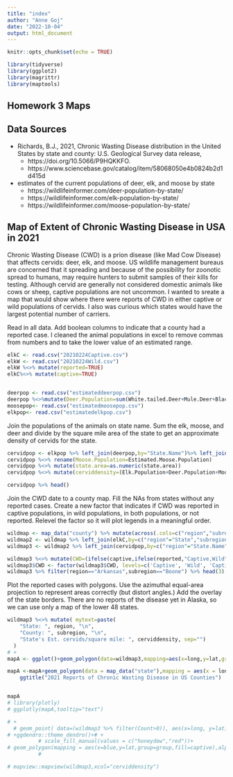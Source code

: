 ```yaml
---
title: "index"
author: "Anne Goj"
date: "2022-10-04"
output: html_document
---
```


```r
knitr::opts_chunk$set(echo = TRUE)
```
```r
library(tidyverse)
library(ggplot2)
library(magrittr)
library(maptools)
```

## Homework 3 Maps

## Data Sources
* Richards, B.J., 2021, Chronic Wasting Disease distribution in the United States by state and county: U.S. Geological Survey data release,  
    + https://doi.org/10.5066/P9HQKKFO.
    + https://www.sciencebase.gov/catalog/item/58068050e4b0824b2d1d415d
* estimates of the current populations of deer, elk, and moose by state
    + https://wildlifeinformer.com/deer-population-by-state/
    + https://wildlifeinformer.com/elk-population-by-state/
    + https://wildlifeinformer.com/moose-population-by-state/

## Map of Extent of Chronic Wasting Disease in USA in 2021

Chronic Wasting Disease (CWD) is a prion disease (like Mad Cow Disease) that affects cervids: deer, elk, and moose. US wildlife management bureaus are concerned that it spreading and because of the possibility for zoonotic spread to humans, may require hunters to submit samples of their kills for testing.  Although cervid are generally not considered domestic animals like cows or sheep, captive populations are not uncommon.
I wanted to sreate a map that would show where there were reports of CWD in either captive or wild populations of cervids.  I also was curious which states would have the largest potential number of carriers.


Read in all data.  Add boolean columns to indicate that a county had a reported case. I cleaned the animal populations in excel to remove commas from numbers and to take the lower value of an estimated range.

```r
elkC <- read.csv("20210224Captive.csv")
elkW <- read.csv("20210224Wild.csv")
elkW %<>% mutate(reported=TRUE) 
elkC%<>% mutate(captive=TRUE)


deerpop <- read.csv("estimateddeerpop.csv")
deerpop %<>%mutate(Deer.Population=sum(White.tailed.Deer+Mule.Deer+Black.tailed.Deer+Other)) %>% select(State.Name,Deer.Population) 
moosepop<- read.csv("estimatedmoosepop.csv")
elkpop<- read.csv("estimatedelkpop.csv")
```

Join the populations of the animals on state name.  Sum the elk, moose, and deer and divide by the square mile area of the state to get an approximate density of cervids for the state.
```r
cervidpop <- elkpop %>% left_join(deerpop,by="State.Name")%>% left_join(moosepop,by="State.Name")%>% left_join(as_tibble(cbind(State.Name=state.name,state.area)),by="State.Name")
cervidpop %<>% rename(Moose.Population=Estimated.Moose.Population)
cervidpop %<>% mutate(state.area=as.numeric(state.area))
cervidpop %<>% mutate(cerviddensity=(Elk.Population+Deer.Population+Moose.Population)/state.area)

cervidpop %>% head()
```


Join the CWD date to a county map.  Fill the NAs from states without any reported cases.  Create a new factor that indicates if CWD was reported in captive populations, in wild populations, in both populations, or not reported.  Relevel the factor so it will plot legends in a meaningful order. 
```r
wildmap <- map_data("county") %>% mutate(across(.cols=c("region","subregion"),str_to_title)) %>% left_join(elkW,by=c("region"="State","subregion"="County"))%>% replace_na(list(reported=FALSE))
wildmap2 <- wildmap %>% left_join(elkC,by=c("region"="State","subregion"="County"))%>% replace_na(list(captive=FALSE,Count=0))
wildmap3 <- wildmap2 %>% left_join(cervidpop,by=c("region"="State.Name"))

wildmap3 %<>% mutate(CWD=(ifelse(captive,ifelse(reported,"Captive,Wild","Captive"),ifelse(reported,"Wild","None"))))
wildmap3$CWD <- factor(wildmap3$CWD, levels=c('Captive', 'Wild', 'Captive,Wild', 'None'))
wildmap3 %>% filter(region=="Arkansas",subregion=="Boone") %>% head(3)
```

Plot the reported cases with polygons. Use the azimuthal equal-area projection to represent areas correctly (but distort angles.)  Add the overlay of the state borders. There are no reports of the disease yet in Alaska, so we can use only a map of the lower 48 states.
```r

wildmap3 %<>% mutate( mytext=paste(
    "State: ", region, "\n",
    "County: ", subregion, "\n",
    "State's Est. cervids/square mile: ", cerviddensity, sep="")
  )
# +
mapA <- ggplot()+geom_polygon(data=wildmap3,mapping=aes(x=long,y=lat,group=group,fill=CWD,text=mytext))+coord_map("azequalarea")+scale_fill_manual(values = c('lightskyblue',"palegreen1",'lightseagreen',"grey97"))

mapA <-mapA+geom_polygon(data = map_data("state"),mapping = aes(x = long, y = lat,group = group),color="black", fill=NA)+ggdendro::theme_dendro()+
    ggtitle("2021 Reports of Chronic Wasting Disease in US Counties")


mapA
# library(plotly)
# ggplotly(mapA,tooltip="text")

# +
  # geom_point( data=(wildmap3 %>% filter(Count>0)), aes(x=long, y=lat))
# +ggdendro::theme_dendro()+# + 
          # scale_fill_manual(values = c("honeydew","red"))+ 
# geom_polygon(mapping = aes(x=blue,y=lat,group=group,fill=captive),alpha=0.2,color="white"+ 
          # 
```
```r
# mapview::mapview(wildmap3,xcol="cerviddensity")
```

